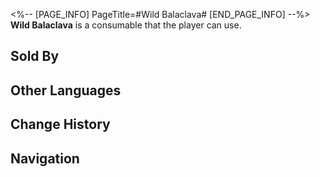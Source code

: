 <%-- [PAGE_INFO]
PageTitle=#Wild Balaclava#
[END_PAGE_INFO] --%>
{{Consumable Infobox
|id          = 408619
|image       = Item Wild Balaclava.png
|type        = undefined
|rarity      = 3
|effect      = Upon use, increases all allies' ATK by 40% for the next battle. When entering battle, a random character will have a 100% base chance to become afflicted with Outrage, lasting for 2 turns.
|description = This style has recently gained popularity in the fashion realm, particularly among the residents of Dreamscape. The combination of luxury and unbridled wild allure appeals to them, perhaps due to the lack of real danger in their sweet dreams.
|effectType  = 
|effectType2 = 
|effectType3 = 
|recipe      = 
|source1     = [[Dreamjoy Fashion Store]]
|source2     = 
|source3     = 
}}
{{Description|''"Beasts never remain obediently confined within their cages. They patiently wait for the best opportunity to strike."''}}
'''Wild Balaclava''' is a consumable that the player can use.

==Sold By==
{{Shop Availability}}

==Other Languages==
{{Other Languages
|en   = Wild Balaclava
|zhs  = 狂野头套
|zht  = 狂野頭套
|ja   = ワイルドマスク
|ko   = 광야의 탈
|es   = Pasamontañas salvaje
|fr   = Cagoule sauvage
|ru   = Звериная маска
|th   = Wild Balaclava
|vi   = Mũ Trùm Hoang Dã
|de   = Wilde Sturmhaube
|id   = Wild Balaclava
|pt   = Balaclava Selvagem
}}

==Change History==
{{Change History|2.0}}

==Navigation==
{{Consumable Navbox}}